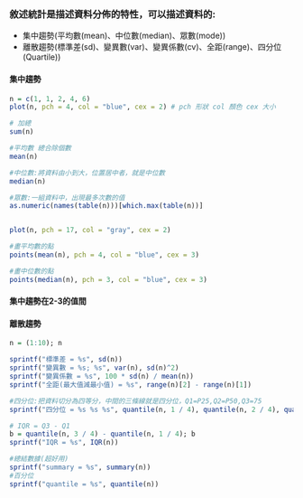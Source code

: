 ### 敘述統計是描述資料分佈的特性，可以描述資料的:

 - 集中趨勢(平均數(mean)、中位數(median)、眾數(mode))
 - 離散趨勢(標準差(sd)、變異數(var)、變異係數(cv)、全距(range)、四分位(Quartile))


#### 集中趨勢
```r
n = c(1, 1, 2, 4, 6)
plot(n, pch = 4, col = "blue", cex = 2) # pch 形狀 col 顏色 cex 大小
```
```r
# 加總
sum(n)

#平均數 總合除個數 
mean(n)

#中位數:將資料由小到大，位置居中者，就是中位數  
median(n)

#眾數:一組資料中，出現最多次數的值 
as.numeric(names(table(n)))[which.max(table(n))]


plot(n, pch = 17, col = "gray", cex = 2)

#畫平均數的點 
points(mean(n), pch = 4, col = "blue", cex = 3)

#畫中位數的點 
points(median(n), pch = 3, col = "blue", cex = 3) 

```
#### 集中趨勢在2-3的值間


#### 離散趨勢
```r
n = (1:10); n

sprintf("標準差 = %s", sd(n))
sprintf("變異數 = %s; %s", var(n), sd(n)^2)
sprintf("變異係數 = %s", 100 * sd(n) / mean(n))
sprintf("全距(最大值減最小值) = %s", range(n)[2] - range(n)[1])

#四分位:把資料切分為四等分，中間的三條線就是四分位，Q1=P25,Q2=P50,Q3=75 
sprintf("四分位 = %s %s %s", quantile(n, 1 / 4), quantile(n, 2 / 4), quantile(n, 3 / 4))

# IQR = Q3 - Q1
b = quantile(n, 3 / 4) - quantile(n, 1 / 4); b
sprintf("IQR = %s", IQR(n))

#總結數據(超好用) 
sprintf("summary = %s", summary(n))
#百分位 
sprintf("quantile = %s", quantile(n))
```

